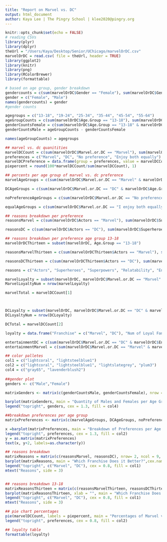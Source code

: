 ```yaml
---
title: "Report on Marvel vs. DC"
output: html_document
author: Kaya Lee | The Pingry School | klee2020@pingry.org
---
```

  
```r
knitr::opts_chunk$set(echo = FALSE)
# reading CSVs
library(plyr)
library(dplyr)
theUrl = "/Users/Kaya/Desktop/Senior/UChicago/marvelOrDC.csv"
marvelOrDC = read.csv( file = theUrl, header = TRUE)
library(ggplot2)
library(knitr)
library(png)
library(RColorBrewer)
library(formattable)
```

```r
# based on age group, gender breakdown
gendercounts = c(sum(marvelOrDC$Gender == "Female"), sum(marvelOrDC$Gender == "Male"))
gender = c("Female", "Male")
names(gendercounts) = gender
#gender counts

agegroups = c("13-18", "19-24", "25-34", "35-44", "45-54", "55-64")
ageGroupCounts = c(sum(marvelOrDC$Age.Group == "13-18"), sum(marvelOrDC$Age.Group == "19-24"), sum(marvelOrDC$Age.Group == "25-34"), sum(marvelOrDC$Age.Group == "35-44"), sum(marvelOrDC$Age.Group == "45-54"), sum(marvelOrDC$Age.Group == "55-64"))
genderCountsFemale = c(sum(marvelOrDC$Age.Group == "13-18" & marvelOrDC$Gender == "Female"), sum(marvelOrDC$Age.Group == "19-24" & marvelOrDC$Gender == "Female"), sum(marvelOrDC$Age.Group == "25-34" & marvelOrDC$Gender == "Female"), sum(marvelOrDC$Age.Group == "35-44" & marvelOrDC$Gender == "Female"), sum(marvelOrDC$Age.Group == "45-54" & marvelOrDC$Gender == "Female"), sum(marvelOrDC$Age.Group == "55-64" & marvelOrDC$Gender == "Female"))
genderCountsMale = ageGroupCounts - genderCountsFemale

names(ageGroupCounts) = agegroups

## marvel vs. dc quanitities
marvelDCCount = c(sum(marvelOrDC$Marvel.or.DC == "Marvel"), sum(marvelOrDC$Marvel.or.DC == "DC"), sum(marvelOrDC$Marvel.or.DC == "No preference"), sum(marvelOrDC$Marvel.or.DC == "I enjoy both equally"))
preferences = c("Marvel", "DC", "No preference", "Enjoy both equally")
marvelDCPreference = data.frame(group = preferences, value = marvelDCCount)
piepercent = round(100*marvelDCCount/sum(marvelDCCount), 1)

## percents per age group of marvel vs. dc preference
marvelAgeGroups = c(sum(marvelOrDC$Marvel.or.DC == "Marvel" & marvelOrDC$Age.Group == "13-18"), sum(marvelOrDC$Marvel.or.DC == "Marvel" & marvelOrDC$Age.Group == "19-24"), sum(marvelOrDC$Marvel.or.DC == "Marvel" & marvelOrDC$Age.Group == "25-34"), sum(marvelOrDC$Marvel.or.DC == "Marvel" & marvelOrDC$Age.Group == "35-44"), sum(marvelOrDC$Marvel.or.DC == "Marvel" & marvelOrDC$Age.Group == "45-54"), sum(marvelOrDC$Marvel.or.DC == "Marvel" & marvelOrDC$Age.Group == "55-64"))

DCAgeGroups = c(sum(marvelOrDC$Marvel.or.DC == "DC" & marvelOrDC$Age.Group == "13-18"), sum(marvelOrDC$Marvel.or.DC == "DC" & marvelOrDC$Age.Group == "19-24"), sum(marvelOrDC$Marvel.or.DC == "DC" & marvelOrDC$Age.Group == "25-34"), sum(marvelOrDC$Marvel.or.DC == "DC" & marvelOrDC$Age.Group == "35-44"), sum(marvelOrDC$Marvel.or.DC == "DC" & marvelOrDC$Age.Group == "45-54"), sum(marvelOrDC$Marvel.or.DC == "DC" & marvelOrDC$Age.Group == "55-64"))

noPreferenceAgeGroups = c(sum(marvelOrDC$Marvel.or.DC == "No preference" & marvelOrDC$Age.Group == "13-18"), sum(marvelOrDC$Marvel.or.DC == "No preference" & marvelOrDC$Age.Group == "19-24"), sum(marvelOrDC$Marvel.or.DC == "No preference" & marvelOrDC$Age.Group == "25-34"), sum(marvelOrDC$Marvel.or.DC == "No preference" & marvelOrDC$Age.Group == "35-44"), sum(marvelOrDC$Marvel.or.DC == "No preference" & marvelOrDC$Age.Group == "45-54"), sum(marvelOrDC$Marvel.or.DC == "No preference" & marvelOrDC$Age.Group == "55-64"))

equalAgeGroups = c(sum(marvelOrDC$Marvel.or.DC == "I enjoy both equally" & marvelOrDC$Age.Group == "13-18"), sum(marvelOrDC$Marvel.or.DC == "I enjoy both equally" & marvelOrDC$Age.Group == "19-24"), sum(marvelOrDC$Marvel.or.DC == "I enjoy both equally" & marvelOrDC$Age.Group == "25-34"), sum(marvelOrDC$Marvel.or.DC == "I enjoy both equally" & marvelOrDC$Age.Group == "35-44"), sum(marvelOrDC$Marvel.or.DC == "I enjoy both equally" & marvelOrDC$Age.Group == "45-54"), sum(marvelOrDC$Marvel.or.DC == "I enjoy both equally" & marvelOrDC$Age.Group == "55-64"))

## reasons breakdown per preference
reasonsMarvel = c(sum(marvelOrDC$Actors == "Marvel"), sum(marvelOrDC$Superheroes == "Marvel"), sum(marvelOrDC$Superpowers == "Marvel"), sum(marvelOrDC$Relatability == "Marvel"), sum(marvelOrDC$Entertainment.factor == "Marvel"), sum(marvelOrDC$Humor == "Marvel"), sum(marvelOrDC$Quality.of.films == "Marvel"), sum(marvelOrDC$Nostalgia.factor == "Marvel"), sum(marvelOrDC$Themes == "Marvel"))

reasonsDC = c(sum(marvelOrDC$Actors == "DC"), sum(marvelOrDC$Superheroes == "DC"), sum(marvelOrDC$Superpowers == "DC"), sum(marvelOrDC$Relatability == "DC"), sum(marvelOrDC$Entertainment.factor == "DC"), sum(marvelOrDC$Humor == "DC"), sum(marvelOrDC$Quality.of.films == "DC"), sum(marvelOrDC$Nostalgia.factor == "DC"), sum(marvelOrDC$Themes == "DC"))

## reasons breakdown per preference age group 13-18
marvelOrDCThirteen = subset(marvelOrDC, Age.Group == "13-18")

reasonsMarvelThirteen = c(sum(marvelOrDCThirteen$Actors == "Marvel"), sum(marvelOrDCThirteen$Superheroes == "Marvel"), sum(marvelOrDCThirteen$Superpowers == "Marvel"), sum(marvelOrDCThirteen$Relatability == "Marvel"), sum(marvelOrDCThirteen$Entertainment.factor == "Marvel"), sum(marvelOrDCThirteen$Humor == "Marvel"), sum(marvelOrDCThirteen$Quality.of.films == "Marvel"), sum(marvelOrDCThirteen$Nostalgia.factor == "Marvel"), sum(marvelOrDCThirteen$Themes == "Marvel"))

reasonsDCThirteen = c(sum(marvelOrDCThirteen$Actors == "DC"), sum(marvelOrDCThirteen$Superheroes == "DC"), sum(marvelOrDCThirteen$Superpowers == "DC"), sum(marvelOrDCThirteen$Relatability == "DC"), sum(marvelOrDCThirteen$Entertainment.factor == "DC"), sum(marvelOrDCThirteen$Humor == "DC"), sum(marvelOrDCThirteen$Quality.of.films == "DC"), sum(marvelOrDCThirteen$Nostalgia.factor == "DC"), sum(marvelOrDCThirteen$Themes == "DC"))

reasons = c("Actors", "Superheroes", "Superpowers", "Relatability", "Entertainment", "Humor", "Film Quality", "Nostalgia", "Themes")

marvelLoyalty = subset(marvelOrDC, marvelOrDC$Marvel.or.DC == "Marvel" & marvelOrDC$Actors == "Marvel" & marvelOrDC$Superheroes == "Marvel" & marvelOrDC$Superpowers == "Marvel" & marvelOrDC$Relatability == "Marvel" & marvelOrDC$Entertainment.factor == "Marvel" & marvelOrDC$Humor == "Marvel" & marvelOrDC$Quality.of.films == "Marvel" & marvelOrDC$Nostalgia.factor == "Marvel" & marvelOrDC$Themes == "Marvel")
MarvelLoyaltyNum = nrow(marvelLoyalty)

marvelTotal = marvelDCCount[1]



DCLoyalty = subset(marvelOrDC, marvelOrDC$Marvel.or.DC == "DC" & marvelOrDC$Actors == "DC" & marvelOrDC$Superheroes == "DC" & marvelOrDC$Superpowers == "DC" & marvelOrDC$Relatability == "DC" & marvelOrDC$Entertainment.factor == "DC" & marvelOrDC$Humor == "DC" & marvelOrDC$Quality.of.films == "DC" & marvelOrDC$Nostalgia.factor == "DC" & marvelOrDC$Themes == "DC")
DCLoyaltyNum = nrow(DCLoyalty)

DCTotal = marvelDCCount[2]

loyalty = data.frame("Franchise" = c("Marvel", "DC"), "Num of Loyal Fans" = c(MarvelLoyaltyNum, DCLoyaltyNum), "Num of Total Fans" = c(marvelTotal, DCTotal), "Percentage" = c(100 * (MarvelLoyaltyNum/marvelTotal), 100 * (DCLoyaltyNum/DCTotal)))

entertainmentDC = c(sum(marvelOrDC$Marvel.or.DC == "DC" & marvelOrDC$Entertainment.factor == "DC"))
entertainmentMarvel = c(sum(marvelOrDC$Marvel.or.DC == "Marvel" & marvelOrDC$Entertainment.factor == "DC"))

```

```r
## color palletes
col1 = c("lightcoral", "lightsteelblue1")
col2 = c("lightcoral", "lightsteelblue1", "lightslategrey", "plum3")
col4 = c("gray65", "lavenderblush2")
  
##gender plot
genders <- c("Male","Female")

matrixGenders <- matrix(c(genderCountsMale, genderCountsFemale), nrow = 2, ncol = 6, byrow = TRUE)

barplot(matrixGenders, main = "Quantity of Males and Females per Age Group", names.arg = agegroups, xlab = "Age Groups", ylab = "Quantity of Females and Males", col = col4, beside = TRUE, ylim = range(pretty(c(0, matrixGenders))))
legend("topright", genders, cex = 1.3, fill = col4)

##breakdown preferences per age group
matrixPreferences <- matrix(c(marvelAgeGroups, DCAgeGroups, noPreferenceAgeGroups, equalAgeGroups), nrow = 4, ncol = 6, byrow = TRUE)

x =barplot(matrixPreferences, main = "Breakdown of Preferences per Age Group", names.arg = agegroups, xlab = "Age Groups", ylab = "Quantity of Responses", col = col2, beside = TRUE, ylim = range(pretty(c(0, matrixPreferences))))
legend("topright", preferences, cex = 1.3, fill = col2)
y = as.matrix(matrixPreferences)
text(x, y+2, labels=as.character(y))

## reasons breakdown
matrixReasons = matrix(c(reasonsMarvel, reasonsDC), nrow= 2, ncol = 9, byrow = TRUE)
barplot(matrixReasons, main = "Which Franchise Does it Better?",cex.names = 0.8, las = 2, names.arg = reasons, xlab = "", ylab = "Quantity of Responses", col = col1, beside = TRUE, ylim = range(pretty(c(0, matrixReasons))))
legend("topright", c("Marvel", "DC"), cex = 0.8, fill = col1)
mtext("Reasons", side = 3)


## reasons breakdown 13-18
matrixReasonsThirteen = matrix(c(reasonsMarvelThirteen, reasonsDCThirteen), nrow = 2, ncol = 9, byrow = TRUE)
barplot(matrixReasonsThirteen, xlab = "", main = "Which Franchise Does it Better According to 13-18 Year Olds", las = 2, names.arg = reasons, col = col1, beside = TRUE, cex.names = 0.8, ylim = range(pretty(c(0, matrixReasonsThirteen))))
legend("topright", c("Marvel", "DC"), cex = 0.8, fill = col1)
mtext("Reasons", side = 3)

## pie chart percentages
pie(marvelDCCount, labels = piepercent, main = "Percentages of Marvel vs. DC Preferences", col = col2) 
legend("topright", preferences, cex = 0.8, fill = col2)

## loyalty table
formattable(loyalty)
                                                                                                                                        
```


